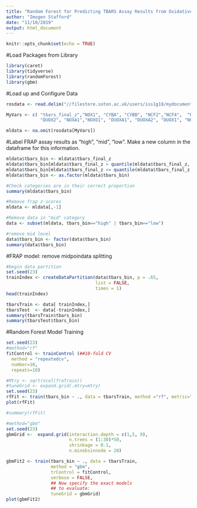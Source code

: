 ---
title: "Random Forest for Predicting TBARS Assay Results from Oxidative Stress Genes "
author: "Imogen Stafford"
date: "11/10/2019"
output: html_document
---
```{r setup, include=FALSE}
knitr::opts_chunk$set(echo = TRUE)
```

#Load Packages from Library 

```{r}
library(caret)
library(tidyverse)
library(randomForest)
library(gbm)
```


#Load up and Configure Data

```{r}
rosdata <- read.delim("//filestore.soton.ac.uk/users/iss1g18/mydocuments/PhD/ROS Analysis/Data Files/rosdatanew.txt")

MyVars <- c( "tbars_final_z","NOX1", "CYBA", "CYBB", "NCF2","NCF4",  "RAC2",
             "DUOX2", "NOXA1","NOXO1", "DUOXA1", "DUOXA2", "DUOX1", "NOX3", "NOX4", "NOX5")

mldata <- na.omit(rosdata[MyVars])
```

#Label FRAP assay results as "high", "mid", "low". Make a new column in the dataframe for this information.

```{r}
mldata$tbars_bin <- mldata$tbars_final_z
mldata$tbars_bin[mldata$tbars_final_z > quantile(mldata$tbars_final_z, probs = 0.5)] <- print("high")
mldata$tbars_bin[mldata$tbars_final_z <= quantile(mldata$tbars_final_z, probs = 0.5)] <- print("low")
mldata$tbars_bin <- as.factor(mldata$tbars_bin)

#Check categories are in their correct proportion
summary(mldata$tbars_bin)

#Remove frap z-scores
mldata <- mldata[,-1]

#Remove data in "mid" category
data <- subset(mldata, tbars_bin=="high" | tbars_bin=="low")

#remove mid level
data$tbars_bin <- factor(data$tbars_bin)
summary(data$tbars_bin)

```

#FRAP model: remove midpoindata splitting

```{r}
#begin data partition
set.seed(23)
trainIndex <- createDataPartition(data$tbars_bin, p = .65, 
                                  list = FALSE, 
                                  times = 1)
head(trainIndex)

tbarsTrain <- data[ trainIndex,]
tbarsTest  <- data[-trainIndex,]
summary(tbarsTrain$tbars_bin)
summary(tbarsTest$tbars_bin)

```

#Random Forest Model Training

```{r}
set.seed(23)
#method="rf"
fitControl <- trainControl (##10-fold CV
  method = "repeatedcv",
  number=10,
  repeats=10)

#Mtry <- sqrt(ncol(fraTrain))
#tuneGrid <- expand.grid(.mtry=mtry)
set.seed(23)
rfFit <- train(tbars_bin ~ ., data = tbarsTrain, method ="rf", metric="Accuracy",Mtry= sqrt(ncol(tbarsTrain)), trControl = fitControl )
plot(rfFit)

#summary(rfFit)

#method="gbm"
set.seed(23)
gbmGrid <-  expand.grid(interaction.depth = c(1,5, 9), 
                        n.trees = (1:30)*50, 
                        shrinkage = 0.1,
                        n.minobsinnode = 20)

gbmFit2 <- train(tbars_bin ~ ., data = tbarsTrain, 
                 method = "gbm", 
                 trControl = fitControl, 
                 verbose = FALSE, 
                 ## Now specify the exact models 
                 ## to evaluate:
                 tuneGrid = gbmGrid)
plot(gbmFit2)

```






